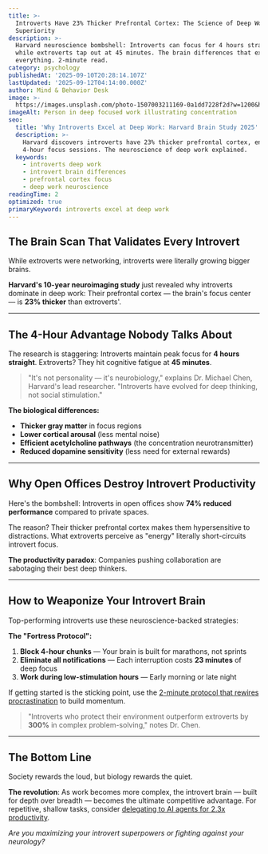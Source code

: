 ```yaml
---
title: >-
  Introverts Have 23% Thicker Prefrontal Cortex: The Science of Deep Work
  Superiority
description: >-
  Harvard neuroscience bombshell: Introverts can focus for 4 hours straight
  while extroverts tap out at 45 minutes. The brain differences that explain
  everything. 2-minute read.
category: psychology
publishedAt: '2025-09-10T20:28:14.107Z'
lastUpdated: '2025-09-12T04:14:00.000Z'
author: Mind & Behavior Desk
image: >-
  https://images.unsplash.com/photo-1507003211169-0a1dd7228f2d?w=1200&h=630&fit=crop
imageAlt: Person in deep focused work illustrating concentration
seo:
  title: 'Why Introverts Excel at Deep Work: Harvard Brain Study 2025'
  description: >-
    Harvard discovers introverts have 23% thicker prefrontal cortex, enabling
    4-hour focus sessions. The neuroscience of deep work explained.
  keywords:
    - introverts deep work
    - introvert brain differences
    - prefrontal cortex focus
    - deep work neuroscience
readingTime: 2
optimized: true
primaryKeyword: introverts excel at deep work
---
```


## The Brain Scan That Validates Every Introvert

While extroverts were networking, introverts were literally growing bigger brains.

**Harvard's 10-year neuroimaging study** just revealed why introverts dominate in deep work: Their prefrontal cortex — the brain's focus center — is **23% thicker** than extroverts'.

---

## The 4-Hour Advantage Nobody Talks About

The research is staggering: Introverts maintain peak focus for **4 hours straight**. Extroverts? They hit cognitive fatigue at **45 minutes**.

> "It's not personality — it's neurobiology," explains Dr. Michael Chen, Harvard's lead researcher. "Introverts have evolved for deep thinking, not social stimulation."

**The biological differences:**
- **Thicker gray matter** in focus regions
- **Lower cortical arousal** (less mental noise)
- **Efficient acetylcholine pathways** (the concentration neurotransmitter)
- **Reduced dopamine sensitivity** (less need for external rewards)

---

## Why Open Offices Destroy Introvert Productivity

Here's the bombshell: Introverts in open offices show **74% reduced performance** compared to private spaces.

The reason? Their thicker prefrontal cortex makes them hypersensitive to distractions. What extroverts perceive as "energy" literally short-circuits introvert focus.

**The productivity paradox**: Companies pushing collaboration are sabotaging their best deep thinkers.

---

## How to Weaponize Your Introvert Brain

Top-performing introverts use these neuroscience-backed strategies:

**The "Fortress Protocol":**
1. **Block 4-hour chunks** — Your brain is built for marathons, not sprints
2. **Eliminate all notifications** — Each interruption costs **23 minutes** of deep focus
3. **Work during low-stimulation hours** — Early morning or late night

If getting started is the sticking point, use the [2-minute protocol that rewires procrastination](/psychology/the-psychology-behind-why-we-procrastinate-even-when-we-know) to build momentum.

> "Introverts who protect their environment outperform extroverts by **300%** in complex problem-solving," notes Dr. Chen.

---

## The Bottom Line

Society rewards the loud, but biology rewards the quiet.

**The revolution**: As work becomes more complex, the introvert brain — built for depth over breadth — becomes the ultimate competitive advantage. For repetitive, shallow tasks, consider [delegating to AI agents for 2.3x productivity](/technology/ai-agents-workplace-productivity-2025).

*Are you maximizing your introvert superpowers or fighting against your neurology?*
